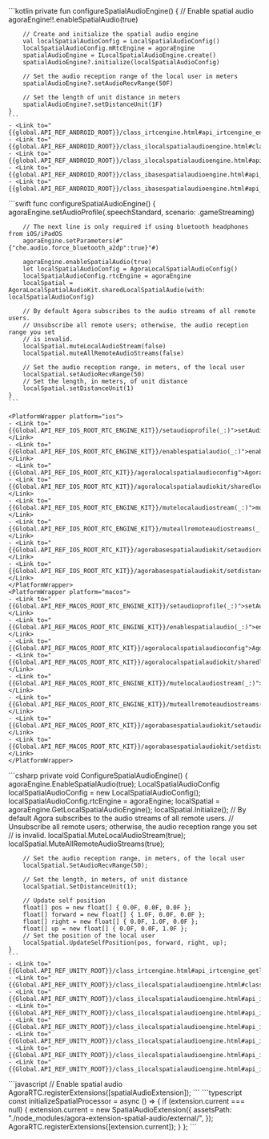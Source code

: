 <PlatformWrapper platform="android">
    ```kotlin
    private fun configureSpatialAudioEngine() {
        // Enable spatial audio
        agoraEngine!!.enableSpatialAudio(true)

        // Create and initialize the spatial audio engine
        val localSpatialAudioConfig = LocalSpatialAudioConfig()
        localSpatialAudioConfig.mRtcEngine = agoraEngine
        spatialAudioEngine = ILocalSpatialAudioEngine.create()
        spatialAudioEngine?.initialize(localSpatialAudioConfig)

        // Set the audio reception range of the local user in meters
        spatialAudioEngine?.setAudioRecvRange(50F)

        // Set the length of unit distance in meters
        spatialAudioEngine?.setDistanceUnit(1F)
    }    
    ```
    - <Link to="{{global.API_REF_ANDROID_ROOT}}/class_irtcengine.html#api_irtcengine_enablespatialaudio">enableSpatialAudio</Link>
    - <Link to="{{global.API_REF_ANDROID_ROOT}}/class_ilocalspatialaudioengine.html#class_localspatialaudioconfig">LocalSpatialAudioConfig</Link>
    - <Link to="{{global.API_REF_ANDROID_ROOT}}/class_ilocalspatialaudioengine.html#api_ilocalspatialaudioengine_initialize">ILocalSpatialAudioEngine.initialize</Link>
    - <Link to="{{global.API_REF_ANDROID_ROOT}}/class_ibasespatialaudioengine.html#api_ibasespatialaudioengine_setaudiorecvrange">ILocalSpatialAudioEngine.setAudioRecvRange</Link>
    - <Link to="{{global.API_REF_ANDROID_ROOT}}/class_ibasespatialaudioengine.html#api_ibasespatialaudioengine_setdistanceunit">ILocalSpatialAudioEngine.setDistanceUnit</Link>

</PlatformWrapper>
<PlatformWrapper platform={["ios","macos"]}>
    ```swift
    func configureSpatialAudioEngine() {
        agoraEngine.setAudioProfile(.speechStandard, scenario: .gameStreaming)

        // The next line is only required if using bluetooth headphones from iOS/iPadOS
        agoraEngine.setParameters(#"{"che.audio.force_bluetooth_a2dp":true}"#)

        agoraEngine.enableSpatialAudio(true)
        let localSpatialAudioConfig = AgoraLocalSpatialAudioConfig()
        localSpatialAudioConfig.rtcEngine = agoraEngine
        localSpatial = AgoraLocalSpatialAudioKit.sharedLocalSpatialAudio(with: localSpatialAudioConfig)

        // By default Agora subscribes to the audio streams of all remote users.
        // Unsubscribe all remote users; otherwise, the audio reception range you set
        // is invalid.
        localSpatial.muteLocalAudioStream(false)
        localSpatial.muteAllRemoteAudioStreams(false)

        // Set the audio reception range, in meters, of the local user
        localSpatial.setAudioRecvRange(50)
        // Set the length, in meters, of unit distance
        localSpatial.setDistanceUnit(1)
    }
    ```

    <PlatformWrapper platform="ios">
    - <Link to="{{Global.API_REF_IOS_ROOT_RTC_ENGINE_KIT}}/setaudioprofile(_:)">setAudioProfile(_:scenario:)</Link>
    - <Link to="{{Global.API_REF_IOS_ROOT_RTC_ENGINE_KIT}}/enablespatialaudio(_:)">enableSpatialAudio(_:)</Link>
    - <Link to="{{Global.API_REF_IOS_ROOT_RTC_KIT}}/agoralocalspatialaudioconfig">AgoraLocalSpatialAudioConfig</Link>
    - <Link to="{{Global.API_REF_IOS_ROOT_RTC_KIT}}/agoralocalspatialaudiokit/sharedlocalspatialaudio(with:)">sharedLocalSpatialAudio(with:)</Link>
    - <Link to="{{Global.API_REF_IOS_ROOT_RTC_ENGINE_KIT}}/mutelocalaudiostream(_:)">muteLocalAudioStream(_:)</Link>
    - <Link to="{{Global.API_REF_IOS_ROOT_RTC_ENGINE_KIT}}/muteallremoteaudiostreams(_:)">muteAllRemoteAudioStreams(_:)</Link>
    - <Link to="{{Global.API_REF_IOS_ROOT_RTC_KIT}}/agorabasespatialaudiokit/setaudiorecvrange(_:)">setAudioRecvRange(_:)</Link>
    - <Link to="{{Global.API_REF_IOS_ROOT_RTC_KIT}}/agorabasespatialaudiokit/setdistanceunit(_:)">setDistanceUnit(_:)</Link>
    </PlatformWrapper>
    <PlatformWrapper platform="macos">
    - <Link to="{{Global.API_REF_MACOS_ROOT_RTC_ENGINE_KIT}}/setaudioprofile(_:)">setAudioProfile(_:scenario:)</Link>
    - <Link to="{{Global.API_REF_MACOS_ROOT_RTC_ENGINE_KIT}}/enablespatialaudio(_:)">enableSpatialAudio(_:)</Link>
    - <Link to="{{Global.API_REF_MACOS_ROOT_RTC_KIT}}/agoralocalspatialaudioconfig">AgoraLocalSpatialAudioConfig</Link>
    - <Link to="{{Global.API_REF_MACOS_ROOT_RTC_KIT}}/agoralocalspatialaudiokit/sharedlocalspatialaudio(with:)">sharedLocalSpatialAudio(with:)</Link>
    - <Link to="{{Global.API_REF_MACOS_ROOT_RTC_ENGINE_KIT}}/mutelocalaudiostream(_:)">muteLocalAudioStream(_:)</Link>
    - <Link to="{{Global.API_REF_MACOS_ROOT_RTC_ENGINE_KIT}}/muteallremoteaudiostreams(_:)">muteAllRemoteAudioStreams(_:)</Link>
    - <Link to="{{Global.API_REF_MACOS_ROOT_RTC_KIT}}/agorabasespatialaudiokit/setaudiorecvrange(_:)">setAudioRecvRange(_:)</Link>
    - <Link to="{{Global.API_REF_MACOS_ROOT_RTC_KIT}}/agorabasespatialaudiokit/setdistanceunit(_:)">setDistanceUnit(_:)</Link>
    </PlatformWrapper>

</PlatformWrapper>
<PlatformWrapper platform="unity">
    ```csharp
    private void ConfigureSpatialAudioEngine()
    {
        agoraEngine.EnableSpatialAudio(true);
        LocalSpatialAudioConfig localSpatialAudioConfig = new LocalSpatialAudioConfig();
        localSpatialAudioConfig.rtcEngine = agoraEngine;
        localSpatial = agoraEngine.GetLocalSpatialAudioEngine();
        localSpatial.Initialize();
        // By default Agora subscribes to the audio streams of all remote users.
        // Unsubscribe all remote users; otherwise, the audio reception range you set
        // is invalid.
        localSpatial.MuteLocalAudioStream(true);
        localSpatial.MuteAllRemoteAudioStreams(true);

        // Set the audio reception range, in meters, of the local user
        localSpatial.SetAudioRecvRange(50);

        // Set the length, in meters, of unit distance
        localSpatial.SetDistanceUnit(1);

        // Update self position
        float[] pos = new float[] { 0.0F, 0.0F, 0.0F };
        float[] forward = new float[] { 1.0F, 0.0F, 0.0F };
        float[] right = new float[] { 0.0F, 1.0F, 0.0F };
        float[] up = new float[] { 0.0F, 0.0F, 1.0F };
        // Set the position of the local user
        localSpatial.UpdateSelfPosition(pos, forward, right, up);
    }
    ```
    - <Link to="{{Global.API_REF_UNITY_ROOT}}/class_irtcengine.html#api_irtcengine_getlocalspatialaudioengine">GetLocalSpatialAudioEngine</Link>
    - <Link to="{{Global.API_REF_UNITY_ROOT}}/class_ilocalspatialaudioengine.html#class_ilocalspatialaudioengine">LocalSpatialAudioConfig</Link>
    - <Link to="{{Global.API_REF_UNITY_ROOT}}/class_ilocalspatialaudioengine.html#api_ilocalspatialaudioengine_initialize">Initialize</Link>
    - <Link to="{{Global.API_REF_UNITY_ROOT}}/class_ilocalspatialaudioengine.html#api_ibasespatialaudioengine_mutelocalaudiostream">MuteLocalAudioStream</Link>
    - <Link to="{{Global.API_REF_UNITY_ROOT}}/class_ilocalspatialaudioengine.html#api_ibasespatialaudioengine_muteallremoteaudiostreams">MuteAllRemoteAudioStreams</Link>
    - <Link to="{{Global.API_REF_UNITY_ROOT}}/class_ilocalspatialaudioengine.html#api_ibasespatialaudioengine_setaudiorecvrange">SetAudioRecvRange</Link>
    - <Link to="{{Global.API_REF_UNITY_ROOT}}/class_ilocalspatialaudioengine.html#api_ibasespatialaudioengine_setdistanceunit">SetDistanceUnit</Link>
    - <Link to="{{Global.API_REF_UNITY_ROOT}}/class_ilocalspatialaudioengine.html#api_ibasespatialaudioengine_updateselfposition">UpdateSelfPosition</Link>

</PlatformWrapper>
<PlatformWrapper platform="web">
```javascript
// Enable spatial audio
AgoraRTC.registerExtensions([spatialAudioExtension]);
```
</PlatformWrapper>
<PlatformWrapper platform="react-js">
    ```typescript
    const initializeSpatialProcessor = async () => {
        if (extension.current === null) {
            extension.current = new SpatialAudioExtension({
                assetsPath: "./node_modules/agora-extension-spatial-audio/external/",
            });
            AgoraRTC.registerExtensions([extension.current]);
        }
    };        
    ```
</PlatformWrapper>
